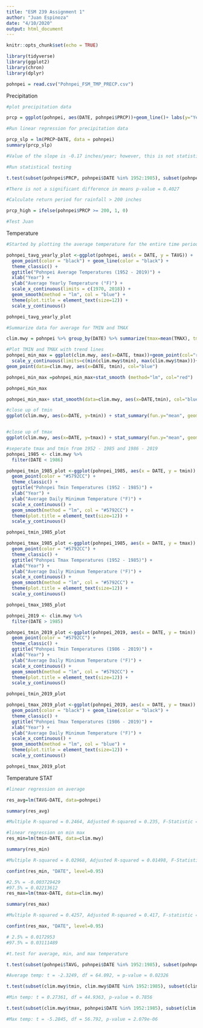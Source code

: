 ```yaml
---
title: "ESM 239 Assignment 1"
author: "Juan Espinoza"
date: "4/10/2020"
output: html_document
---
```


```r
knitr::opts_chunk$set(echo = TRUE)
```

```r
library(tidyverse)
library(ggplot2)
library(chron)
library(dplyr)

pohnpei = read.csv("Pohnpei_FSM_TMP_PRECP.csv")
```

Precipitation 
```r
#plot precipitation data

prcp = ggplot(pohnpei, aes(DATE, pohnpei$PRCP))+geom_line()+ labs(y="Yearly Average Precipitation (inches)", x="Date") + theme_classic() + stat_smooth(method = "lm", col = "blue")

#Run linear regression for precipitation data

prcp_slp = lm(PRCP~DATE, data = pohnpei)
summary(prcp_slp)

#Value of the slope is -0.17 inches/year; however, this is not statistically significant. p-value = 0.2482

#Run statistical testing

t.test(subset(pohnpei$PRCP, pohnpei$DATE %in% 1952:1985), subset(pohnpei$PRCP, pohnpei$DATE %in% 1986:2019))

#There is not a significant difference in means p-value = 0.4027

#Calculate return period for rainfall > 200 inches 

prcp_high = ifelse(pohnpei$PRCP >= 200, 1, 0)

#Test Juan
```

Temperature
```r
#Started by plotting the average temperature for the entire time period

pohnpei_tavg_yearly_plot <-ggplot(pohnpei, aes(x = DATE, y = TAVG)) +
  geom_point(color = "black") + geom_line(color = "black") +
  theme_classic() +
  ggtitle("Pohnpei Average Temperatures (1952 - 2019)") +
  xlab("Year") +
  ylab("Average Yearly Temperature (°F)") +
  scale_x_continuous(limits = c(1970, 2018)) +
  geom_smooth(method = "lm", col = "blue") +
  theme(plot.title = element_text(size=12)) +
  scale_y_continuous()

pohnpei_tavg_yearly_plot

#Summarize data for average for TMIN and TMAX

clim.mwy = pohnpei %>% group_by(DATE) %>% summarize(tmax=mean(TMAX), tmin=mean(TMIN))

#Plot TMIN and TMAX with trend lines
pohnpei_min_max = ggplot(clim.mwy, aes(x=DATE, tmax))+geom_point(col="red")+
  scale_y_continuous(limits=c(min(clim.mwy$tmin), max(clim.mwy$tmax)))+
geom_point(data=clim.mwy, aes(x=DATE, tmin), col="blue")

pohnpei_min_max =pohnpei_min_max+stat_smooth (method="lm", col="red")

pohnpei_min_max

pohnpei_min_max+ stat_smooth(data=clim.mwy, aes(x=DATE,tmin), col="blue", method="lm")

#close up of tmin
ggplot(clim.mwy, aes(x=DATE, y=tmin)) + stat_summary(fun.y="mean", geom="point", col="red", size=4)+theme(axis.text=element_text(size=14, face="bold"), axis.title=element_text(size=14, face="bold")) + geom_smooth(method="lm")


#close up of tmax
ggplot(clim.mwy, aes(x=DATE, y=tmax)) + stat_summary(fun.y="mean", geom="point", col="red", size=4)+theme(axis.text=element_text(size=14, face="bold"), axis.title=element_text(size=14, face="bold")) + geom_smooth(method="lm")

#seperate tmax and tmin from 1952 - 1985 and 1986 - 2019
pohnpei_1985 <- clim.mwy %>% 
  filter(DATE < 1986)

pohnpei_tmin_1985_plot <-ggplot(pohnpei_1985, aes(x = DATE, y = tmin)) +
  geom_point(color = "#5792CC") +
  theme_classic() +
  ggtitle("Pohnpei Tmin Temperatures (1952 - 1985)") +
  xlab("Year") +
  ylab("Average Daily Minimum Temperature (°F)") +
  scale_x_continuous() +
  geom_smooth(method = "lm", col = "#5792CC") +
  theme(plot.title = element_text(size=12)) +
  scale_y_continuous()

pohnpei_tmin_1985_plot

pohnpei_tmax_1985_plot <-ggplot(pohnpei_1985, aes(x = DATE, y = tmax)) +
  geom_point(color = "#5792CC") +
  theme_classic() +
  ggtitle("Pohnpei Tmax Temperatures (1952 - 1985)") +
  xlab("Year") +
  ylab("Average Daily Minimum Temperature (°F)") +
  scale_x_continuous() +
  geom_smooth(method = "lm", col = "#5792CC") +
  theme(plot.title = element_text(size=12)) +
  scale_y_continuous()

pohnpei_tmax_1985_plot

pohnpei_2019 <- clim.mwy %>% 
  filter(DATE > 1985)

pohnpei_tmin_2019_plot <-ggplot(pohnpei_2019, aes(x = DATE, y = tmin)) +
  geom_point(color = "#5792CC") +
  theme_classic() +
  ggtitle("Pohnpei Tmin Temperatures (1986 - 2019)") +
  xlab("Year") +
  ylab("Average Daily Minimum Temperature (°F)") +
  scale_x_continuous() +
  geom_smooth(method = "lm", col = "#5792CC") +
  theme(plot.title = element_text(size=12)) +
  scale_y_continuous()

pohnpei_tmin_2019_plot

pohnpei_tmax_2019_plot <-ggplot(pohnpei_2019, aes(x = DATE, y = tmax)) +
  geom_point(color = "black") + geom_line(color = "black") +
  theme_classic() +
  ggtitle("Pohnpei Tmax Temperatures (1986 - 2019)") +
  xlab("Year") +
  ylab("Average Daily Minimum Temperature (°F)") +
  scale_x_continuous() +
  geom_smooth(method = "lm", col = "blue") +
  theme(plot.title = element_text(size=12)) +
  scale_y_continuous()

pohnpei_tmax_2019_plot
```

Temperature STAT
```r

#linear regression on average

res_avg=lm(TAVG~DATE, data=pohnpei)

summary(res_avg)

#Multiple R-squared = 0.2464, Adjusted R-squared = 0.235, F-Statistic = 2.019 on 1 and 66 DF, p-value = 0.1601

#linear regression on min max
res_min=lm(tmin~DATE, data=clim.mwy)

summary(res_min)

#Multiple R-squared = 0.02968, Adjusted R-squared = 0.01498, F-Statistic = 2.019 on 1 and 66 DF, p-value = 0.1601

confint(res_min, "DATE", level=0.95)

#2.5% = -0.003729429
#97.5% = 0.02213612
res_max=lm(tmax~DATE, data=clim.mwy)

summary(res_max)

#Multiple R-squared = 0.4257, Adjusted R-squared = 0.417, F-statistic = 21.58 on 1 and 66 DF, p-value = 1.671e-05

confint(res_max, "DATE", level=0.95)

# 2.5% = 0.0172953
#97.5% = 0.03111489

#t.test for average, min, and max temperature

t.test(subset(pohnpei$TAVG, pohnpei$DATE %in% 1952:1985), subset(pohnpei$TAVG, pohnpei$DATE %in% 1986:2019))

#Average temp: t = -2.3249, df = 64.092, = p-value = 0.02326

t.test(subset(clim.mwy$tmin, clim.mwy$DATE %in% 1952:1985), subset(clim.mwy$tmin, clim.mwy$DATE %in% 1986:2019))

#Min temp: t = 0.27361, df = 44.9363, p-value = 0.7856

t.test(subset(clim.mwy$tmax, pohnpei$DATE %in% 1952:1985), subset(clim.mwy$tmax, clim.mwy$DATE %in% 1986:2019))

#Max temp: t = -5.2845, df = 56.792, p-value = 2.079e-06
```

